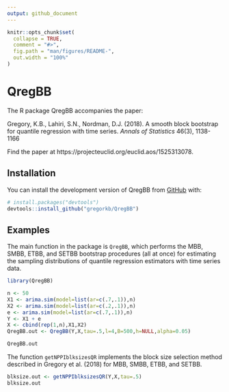 ```yaml
---
output: github_document
---
```


<!-- README.md is generated from README.Rmd. Please edit that file -->

```r
knitr::opts_chunk$set(
  collapse = TRUE,
  comment = "#>",
  fig.path = "man/figures/README-",
  out.width = "100%"
)
```

# QregBB

<!-- badges: start -->
<!-- badges: end -->

The R package QregBB accompanies the paper: 

Gregory, K.B., Lahiri, S.N., Nordman, D.J. (2018). A smooth block bootstrap for quantile regression with time series. *Annals of Statistics* 46(3), 1138-1166

Find the paper at https://projecteuclid.org/euclid.aos/1525313078.

## Installation

You can install the development version of QregBB from [GitHub](https://github.com/) with:

``` r
# install.packages("devtools")
devtools::install_github("gregorkb/QregBB")
```

## Examples

The main function in the package is `QregBB`, which performs the MBB, SMBB, ETBB, and SETBB bootstrap procedures (all at once) for estimating the sampling distributions of quantile regression estimators with time series data. 

```r
library(QregBB)

n <- 50
X1 <- arima.sim(model=list(ar=c(.7,.1)),n)
X2 <- arima.sim(model=list(ar=c(.2,.1)),n)
e <- arima.sim(model=list(ar=c(.7,.1)),n)
Y <- X1 + e
X <- cbind(rep(1,n),X1,X2)
QregBB.out <- QregBB(Y,X,tau=.5,l=4,B=500,h=NULL,alpha=0.05)

QregBB.out
```

The function `getNPPIblksizesQR` implements the block size selection method described in Gregory et al. (2018) for MBB, SMBB, ETBB, and SETBB.

```r
blksize.out <- getNPPIblksizesQR(Y,X,tau=.5)
blksize.out
```
<!--
You'll still need to render `README.Rmd` regularly, to keep `README.md` up-to-date. `devtools::build_readme()` is handy for this. You could also use GitHub Actions to re-render `README.Rmd` every time you push. An example workflow can be found here: <https://github.com/r-lib/actions/tree/v1/examples>.

In that case, don't forget to commit and push the resulting figure files, so they display on GitHub and CRAN.
-->